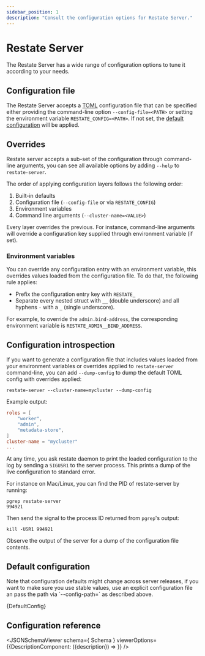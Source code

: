 ```yaml
---
sidebar_position: 1
description: "Consult the configuration options for Restate Server."
---
```



# Restate Server

The Restate Server has a wide range of configuration options to tune it according to your needs.

## Configuration file

The Restate Server accepts a [TOML](https://toml.io/en/) configuration file that can be specified either providing the command-line option `--config-file=<PATH>` or setting the environment variable `RESTATE_CONFIG=<PATH>`. If not set, the [default configuration](#default-configuration) will be applied.

## Overrides

Restate server accepts a sub-set of the configuration through command-line arguments, you can see all available options by adding `--help` to `restate-server`.

The order of applying configuration layers follows the following order:
1. Built-in defaults 
2. Configuration file (`--config-file` or via `RESTATE_CONFIG`)
3. Environment variables
4. Command line arguments (`--cluster-name=<VALUE>`)

<Admonition type="info" title="Note">
Every layer overrides the previous. For instance, command-line arguments will override a configuration key supplied through environment variable (if set).
</Admonition>

### Environment variables
You can override any configuration entry with an environment variable, this overrides values loaded from the configuration file. To do that, the following rule applies:

* Prefix the configuration entry key with `RESTATE_` 
* Separate every nested struct with `__` (double underscore) and all hyphens `-` with a `_` (single underscore).

For example, to override the `admin.bind-address`, the corresponding environment variable is `RESTATE_ADMIN__BIND_ADDRESS`.

## Configuration introspection

If you want to generate a configuration file that includes values loaded from your environment variables or overrides applied to `restate-server` command-line, you can add `--dump-config` to dump the default TOML config with overrides applied:
```shell
restate-server --cluster-name=mycluster --dump-config
```
Example output:
```toml
roles = [
    "worker",
    "admin",
    "metadata-store",
]
cluster-name = "mycluster"
...
```

At any time, you ask restate daemon to print the loaded configuration to the log by sending a `SIGUSR1` to the server process. This prints a dump of the live configuration to standard error.

For instance on Mac/Linux, you can find the PID of restate-server by running:
```shell
pgrep restate-server
994921
```
Then send the signal to the process ID returned from `pgrep`'s output:
```shell
kill -USR1 994921
```
Observe the output of the server for a dump of the configuration file contents.


## Default configuration

<Admonition type="tip" icon="💡" title="Tip">
Note that configuration defaults might change across server releases, if you want to make sure you use stable values, use an explicit configuration file an pass the path via `--config-path=<PATH>` as described above.
</Admonition>

<CodeBlock language="toml">{DefaultConfig}</CodeBlock>

## Configuration reference

<JSONSchemaViewer schema={ Schema } viewerOptions={{DescriptionComponent: ({description}) => <ReactMarkdown children={description}/>}} />
